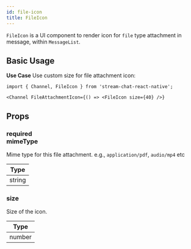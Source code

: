```yaml
---
id: file-icon
title: FileIcon
---
```


`FileIcon` is a UI component to render icon for `file` type attachment in message, within `MessageList`.

## Basic Usage

**Use Case** Use custom size for file attachment icon:

```tsx
import { Channel, FileIcon } from 'stream-chat-react-native';

<Channel FileAttachmentIcon={() => <FileIcon size={40} />}
```

## Props

### <div class="label required">required</div> **mimeType**

Mime type for this file attachment. e.g., `application/pdf`, `audio/mp4` etc

| Type |
| - |
| string |

### size

Size of the icon.

| Type |
| - |
| number |
